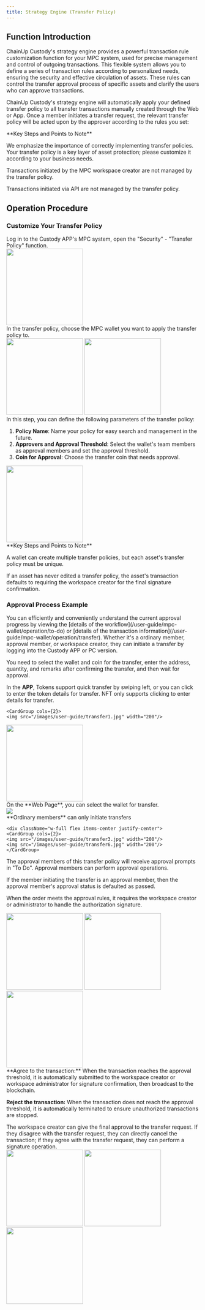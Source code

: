 ```yaml
---
title: Strategy Engine (Transfer Policy)
---
```


## Function Introduction

ChainUp Custody's strategy engine provides a powerful transaction rule customization function for your MPC system, used for precise management and control of outgoing transactions. This flexible system allows you to define a series of transaction rules according to personalized needs, ensuring the security and effective circulation of assets. These rules can control the transfer approval process of specific assets and clarify the users who can approve transactions.

ChainUp Custody's strategy engine will automatically apply your defined transfer policy to all transfer transactions manually created through the Web or App. Once a member initiates a transfer request, the relevant transfer policy will be acted upon by the approver according to the rules you set:

<Warning>
**Key Steps and Points to Note**

We emphasize the importance of correctly implementing transfer policies. Your transfer policy is a key layer of asset protection; please customize it according to your business needs.

Transactions initiated by the MPC workspace creator are not managed by the transfer policy.

Transactions initiated via API are not managed by the transfer policy.
</Warning>

## Operation Procedure

### Customize Your Transfer Policy

<Steps>
<Step title="Login and Open Transfer Policy">
    Log in to the Custody APP's MPC system, open the "Security" - "Transfer Policy" function.

<div className="w-full flex items-center justify-center">
        <img src="/images/user-guide/safe.jpg" width="200"/>
</div>

</Step>
<Step title="Choose the Wallet for the Policy">
   In the transfer policy, choose the MPC wallet you want to apply the transfer policy to.

<div className="w-full flex items-center justify-center">
    <CardGroup cols={2}>
        <img src="/images/user-guide/str1.png" width="200"/>
        <img src="/images/user-guide/str2.png" width="200"/>
        </CardGroup>
</div>

</Step>
<Step title="Add and Configure Transfer Policy">
In this step, you can define the following parameters of the transfer policy:

1. **Policy Name**: Name your policy for easy search and management in the future.
2. **Approvers and Approval Threshold**: Select the wallet's team members as approval members and set the approval threshold.
3. **Coin for Approval**: Choose the transfer coin that needs approval.

<div className="w-full flex items-center justify-center">
        <img src="/images/strategy.png" width="200"/>
</div>

<Warning>
**Key Steps and Points to Note**

A wallet can create multiple transfer policies, but each asset's transfer policy must be unique.

If an asset has never edited a transfer policy, the asset's transaction defaults to requiring the workspace creator for the final signature confirmation.
</Warning>

</Step>

</Steps>

### Approval Process Example

<Tip>
You can efficiently and conveniently understand the current approval progress by viewing the [details of the workflow](/user-guide/mpc-wallet/operation/to-do) or [details of the transaction information](/user-guide/mpc-wallet/operation/transfer).
</Tip>

<Steps>
<Step title="Initiate Transfer">
Whether it's a ordinary member, approval member, or workspace creator, they can initiate a transfer by logging into the Custody APP or PC version.

You need to select the wallet and coin for the transfer, enter the address, quantity, and remarks after confirming the transfer, and then wait for approval.

In the **APP**, Tokens support quick transfer by swiping left, or you can click to enter the token details for transfer. NFT only supports clicking to enter details for transfer.
<div className="w-full flex items-center justify-center">

    <CardGroup cols={2}>
    <img src="/images/user-guide/transfer1.jpg" width="200"/>
   <img src="/images/user-guide/transfer2.jpg" width="200"/>
    </CardGroup>
</div>
On the **Web Page**, you can select the wallet for transfer.
    <div className="w-full flex items-center justify-center">
    <img src="/images/user-guide/transfer4.jpg" />
</div>

</Step>
<Step title="Fill in and Confirm Transfer Information">
  **Ordinary members** can only initiate transfers

    <div className="w-full flex items-center justify-center">
    <CardGroup cols={2}>
    <img src="/images/user-guide/transfer3.jpg" width="200"/>
    <img src="/images/user-guide/transfer6.jpg" width="200"/>
    </CardGroup>
</div>

</Step>

<Step title="Approval Members Approve">

The approval members of this transfer policy will receive approval prompts in "To Do". Approval members can perform approval operations.

If the member initiating the transfer is an approval member, then the approval member's approval status is defaulted as passed.

When the order meets the approval rules, it requires the workspace creator or administrator to handle the authorization signature.

 <div className="w-full flex items-center justify-center">
    <CardGroup cols={3}>
    <img src="/images/user-guide/transfer5.png" width="200"/>
    <img src="/images/user-guide/transfer7.png" width="200"/>
 <img src="/images/user-guide/transfer8.png" width="200"/>
    </CardGroup>
</div>

<Tip>
**Agree to the transaction:** When the transaction reaches the approval threshold, it is automatically submitted to the workspace creator or workspace administrator for signature confirmation, then broadcast to the blockchain.

**Reject the transaction:** When the transaction does not reach the approval threshold, it is automatically terminated to ensure unauthorized transactions are stopped.
</Tip>

</Step>

<Step title="Transaction Signature">
The workspace creator can give the final approval to the transfer request. If they disagree with the transfer request, they can directly cancel the transaction; if they agree with the transfer request, they can perform a signature operation.


 <div className="w-full flex items-center justify-center">
    <CardGroup cols={3}>
    <img src="/images/user-guide/his1.png" width="200"/>
    <img src="/images/user-guide/his2.png" width="200"/>
     <img src="/images/user-guide/his3.png" width="200"/>
    </CardGroup>
</div>

</Step>

</Steps>


